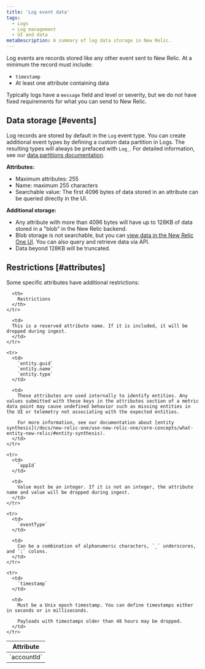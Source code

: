 ```yaml
---
title: 'Log event data'
tags:
  - Logs
  - Log management
  - UI and data
metaDescription: A summary of log data storage in New Relic.
---
```


Log events are records stored like any other event sent to New Relic. At a minimum the record must include:

* `timestamp`
* At least one attribute containing data

Typically logs have a `message` field and level or severity, but we do not have fixed requirements for what you can send to New Relic.

## Data storage [#events]

Log records are stored by default in the `Log` event type. You can create additional event types by defining a custom data partition in Logs. The resulting types will always be prefaced with `Log_`. For detailed information, see our [data partitions documentation](/docs/logs/log-management/ui-data/data-partitions/).

**Attributes:**

* Maximum attributes: 255
* Name: maximum 255 characters
* Searchable value: The first 4096 bytes of data stored in an attribute can be queried directly in the UI.

**Additional storage:**

* Any attribute with more than 4096 bytes will have up to 128KB of data stored in a "blob" in the New Relic backend.
* Blob storage is not searchable, but you can [view data in the New Relic One UI](/docs/logs/log-management/ui-data/long-logs-blobs). You can also query and retrieve data via API.
* Data beyond 128KB will be truncated.

## Restrictions [#attributes]

Some specific attributes have additional restrictions:

<table>
  <thead>
    <tr>
      <th style={{ width: "150px" }}>
        Attribute
      </th>

      <th>
        Restrictions
      </th>
    </tr>
  </thead>

  <tbody>
    <tr>
      <td>
        `accountId`
      </td>

      <td>
      This is a reserved attribute name. If it is included, it will be dropped during ingest.
      </td>
    </tr>

    <tr>
      <td>
        `entity.guid`
        `entity.name`
        `entity.type`
      </td>

      <td>
        These attributes are used internally to identify entities. Any values submitted with these keys in the attributes section of a metric data point may cause undefined behavior such as missing entities in the UI or telemetry not associating with the expected entities.
        
        For more information, see our documentation about [entity synthesis](/docs/new-relic-one/use-new-relic-one/core-concepts/what-entity-new-relic/#entity-synthesis).
      </td>
    </tr>

    <tr>
      <td>
        `appId`
      </td>

      <td>
        Value must be an integer. If it is not an integer, the attribute name and value will be dropped during ingest.
      </td>
    </tr>

    <tr>
      <td>
        `eventType`
      </td>

      <td>
        Can be a combination of alphanumeric characters, `_` underscores, and `:` colons.
      </td>
    </tr>

    <tr>
      <td>
        `timestamp`
      </td>

      <td>
        Must be a Unix epoch timestamp. You can define timestamps either in seconds or in milliseconds.
        
        Payloads with timestamps older than 48 hours may be dropped.
      </td>
    </tr>
  </tbody>
</table>
